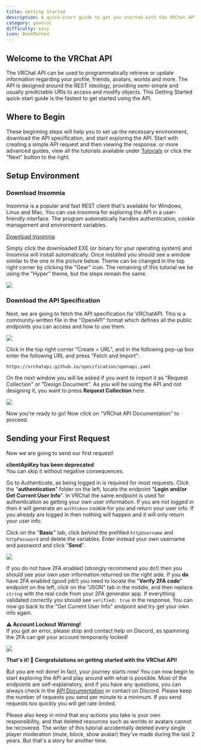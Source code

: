 ```yaml
---
title: Getting Started
description: A quick-start guide to get you started with the VRChat API.
category: general
difficulty: easy
icon: BookMarked
---
```


## Welcome to the VRChat API

The VRChat API can be used to programmatically retrieve or update information regarding your profile, friends, avatars, worlds and more. The API is designed around the REST ideology, providing semi-simple and usually predictable URIs to access and modify objects. This Getting Started quick-start guide is the fastest to get started using the API.

## Where to Begin

These beginning steps will help you to set up the necessary environment, download the API specification, and start exploring the API.
Start with creating a simple API request and then viewing the response. 
or more advanced guides, view all the tutorials available under [Tutorials](/tutorials) or click the "Next" button to the right.

## Setup Environment

### Download Insomnia

Insomnia is a popular and fast REST client that's available for Windows, Linux and Mac.
You can use Insomnia for exploring the API in a user-friendly interface.
The program automatically handles authentication, cookie management and environment variables.

<a target="_blank" href="https://insomnia.rest/download" className="btn btn-purple fw-bold btn-lg">Download Insomnia</a>

Simply click the downloaded EXE (or binary for your operating system) and Insomnia will install automatically.
Once installed you should see a window similar to the one in the picture below.
Theme can be changed in the top right corner by clicking the "Gear" icon.
The remaining of this tutorial we be using the "Hyper" theme, but the steps remain the same.

![](/assets/img/tutorials/getting-started/insomnia1.png)

### Download the API Specification

Next, we are going to fetch the API specification for VRChatAPI.
This is a community-written file in the "OpenAPI" format which defines all the public endpoints you can access and how to use them.

![](/assets/img/tutorials/getting-started/insomnia2.png)

Click in the top right corner "Create > URL", and in the following pop-up box enter the following URL and press "Fetch and Import":

```
https://vrchatapi.github.io/specification/openapi.yaml
```

On the next window you will be asked if you want to import it as "Request Collection" or "Design Document".
As you will be using the API and not designing it, you want to press **Request Collection** here.

![](/assets/img/tutorials/getting-started/insomnia3.png)

Now you're ready to go! Now click on "VRChat API Documentation" to proceed.

## Sending your First Request

Now we are going to send our first request!

<div className="callout callout-info mb-3">
  <strong>clientApiKey has been deprecated</strong><br/>
  You can skip it without negative consequences.
</div>

Go to Authenticate, as being logged in is required for most requests.
Click the "**authentication**" folder on the left, locate the endpoint "**Login and/or Get Current User Info**".
In VRChat the same endpoint is used for authentication as getting your own user information.
If you are not logged in then it will generate an `authtoken` cookie for you and return your user info.
If you already are logged in then nothing will happen and it will only return your user info.

Click on the "**Basic**" tab, click *behind* the prefilled `httpUsername` and `httpPassword` and delete the variables.
Enter instead your own username and password and click "**Send**".

![](/assets/img/tutorials/getting-started/insomnia5.png)

If you do not have 2FA enabled (strongly recommend you do!) then you should see your own user information returned on the right side.
If you **do** have 2FA enabled (good job!) you need to locate the "**Verify 2FA code**" endpoint on the left, click on the "JSON" tab in the middle,
and then replace `string` with the real code from your 2FA generator app. If everything validated correctly you should see `verified: true` in the response.
You can now go back to the "Get Current User Info" endpoint and try get your own info again.

<div className="callout callout-warning mb-3">
  <strong>⚠️ Account Lockout Warning!</strong><br/>
  If you got an error, please stop and contact help on Discord, as spamming the 2FA can get your account temporarily locked!
</div>

![](/assets/img/tutorials/getting-started/insomnia6.png)

**That's it! 🎉 Congratulations on getting started with the VRChat API!**

But you are not done! In fact, your journey starts now! You can now begin to start exploring the API and play around with what is possible.
Most of the endpoints are self-explanatory, and if you have any questions, you can always check in the [API Documentation](/docs/api) or contact on Discord.
Please keep the number of requests you send per minute to a minimum. If you send requests too quickly you will get rate limited.

Please also keep in mind that any actions you take is your own responsibility, and that deleted resources such as worlds or avatars cannot be recovered.
The writer of this tutorial accidentally deleted every single player moderation (mute, block, show avatar) they've made during the last 2 years. But that's a story for another time.
